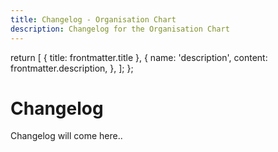```yaml
---
title: Changelog - Organisation Chart
description: Changelog for the Organisation Chart
---
```


  return [
    { title: frontmatter.title },
    {
      name: 'description',
      content: frontmatter.description,
    },
  ];
};

<div>

# Changelog

Changelog will come here..

</div>
